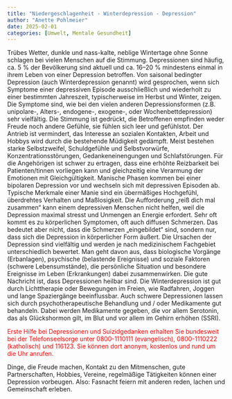 ```yaml
---
title: "Niedergeschlagenheit - Winterdepression - Depression"
author: "Anette Pohlmeier"
date: 2025-02-01
categories: [Umwelt, Mentale Gesundheit]
---
```


Trübes Wetter, dunkle und nass-kalte, neblige Wintertage ohne Sonne schlagen bei vielen Menschen
auf die Stimmung. Depressionen sind häufig, ca. 5 % der Bevölkerung sind aktuell und
ca. 16–20 % mindestens einmal in ihrem Leben von einer Depression betroffen. Von saisonal
bedingter Depression (auch Winterdepression genannt) wird gesprochen, wenn sich Symptome
einer depressiven Episode ausschließlich und wiederholt zu einer bestimmten Jahreszeit,
typischerweise im Herbst und Winter, zeigen. Die Symptome sind, wie bei den vielen anderen
Depressionsformen (z.B. unipolare-, Alters-, endogene-, exogene-, oder Wochenbettdepression)
sehr vielfältig. Die Stimmung ist gedrückt, die Betroffenen empfinden weder Freude noch andere
Gefühle, sie fühlen sich leer und gefühlstot. Der Antrieb ist vermindert, das Interesse an
sozialen Kontakten, Arbeit und Hobbys wird durch die bestehende Müdigkeit gedämpft. Meist
bestehen starke Selbstzweifel, Schuldgefühle und Selbstvorwürfe, Konzentrationsstörungen,
Gedankeneinengungen und Schlafstörungen. Für die Angehörigen ist schwer zu ertragen, dass
eine erhöhte Reizbarkeit bei Patienten/tinnen vorliegen kann und gleichzeitig eine Verarmung
der Emotionen mit Gleichgültigkeit. Manische Phasen kommen bei einer bipolaren Depression
vor und wechseln sich mit depressiven Episoden ab. Typische Merkmale einer Manie sind ein
übermäßiges Hochgefühl, überdrehtes Verhalten und Maßlosigkeit. Die Aufforderung „reiß dich
mal zusammen“ kann einem depressiven Menschen nicht helfen, weil die Depression maximal
stresst und Unmengen an Energie erfordert. Sehr oft kommt es zu körperlichen Symptomen,
oft auch diffusen Schmerzen. Das bedeutet aber nicht, dass die Schmerzen „eingebildet“ sind,
sondern nur, dass sich die Depression in körperlicher Form äußert. Die Ursachen der Depression
sind vielfältig und werden je nach medizinischem Fachgebiet unterschiedlich bewertet. Man
geht davon aus, dass biologische Vorgänge (Erbanlagen), psychische (belastende Ereignisse) und
soziale Faktoren (schwere Lebensumstände), die persönliche Situation und besondere Ereignisse
im Leben (Erkrankungen) dabei zusammenwirken. Die gute Nachricht ist, dass Depressionen
heilbar sind. Die Winterdepression ist gut durch Lichttherapie oder Bewegungen im Freien, wie
Radfahren, Joggen und lange Spaziergänge beeinflussbar. Auch schwere Depressionen lassen
sich durch psychotherapeutische Behandlung und / oder Medikamente gut behandeln. Dabei
werden Medikamente gegeben, die vor allem Serotonin, das als Glückshormon gilt, im Blut und
vor allem im Gehirn erhöhen (SSRI).

<span style="color:red;">
Erste Hilfe bei Depressionen und Suizidgedanken erhalten Sie bundesweit bei der
Telefonseelsorge unter 0800-1110111 (evangelisch), 0800-1110222 (katholisch) und
116123. Sie können dort anonym, kostenlos und rund um die Uhr anrufen.
</span> 

Dinge, die Freude machen, Kontakt zu den Mitmenschen, gute Partnerschaften, Hobbies, Vereine,
regelmäßige Tätigkeiten können einer Depression vorbeugen.
Also: Fasnacht feiern mit anderen reden,
lachen und Gemeinschaft erleben.
